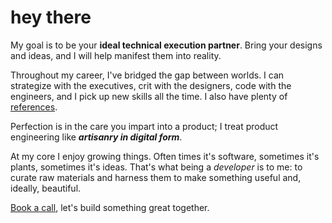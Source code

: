 # hey there

My goal is to be your **ideal technical execution partner**. Bring your designs and ideas, and I will help manifest them into reality.

Throughout my career, I've bridged the gap between worlds. I can strategize with the executives, crit with the designers, code with the engineers, and I pick up new skills all the time. I also have plenty of [references](https://www.linkedin.com/in/probablyup).

Perfection is in the care you impart into a product; I treat product engineering like **_artisanry in digital form_**.

At my core I enjoy growing things. Often times it's software, sometimes it's plants, sometimes it's ideas. That's what being a _developer_ is to me: to curate raw materials and harness them to make something useful and, ideally, beautiful.

[Book a call](https://calendly.com/evanjacobs/15min), let's build something great together.
